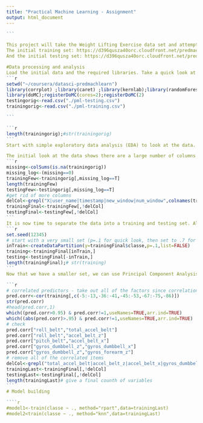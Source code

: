 ```yaml
---
title: "Practical Machine Learning - Assignment"
output: html_document
---
```

````r
```

This project will take the Weight Lifting Exercise data set and attempt to create a predictive model for the six people performing exercies both correctly and incorrectly. Each person was wearing an activity monitor to capture their activity. The raw activity data will be cleaned, parsed and then used in a predictive model.
The initial training set: https://d396qusza40orc.cloudfront.net/predmachlearn/pml-training.csv.
And the initial testing set: https://d396qusza40orc.cloudfront.net/predmachlearn/pml-testing.csv. 

#Data processing and analysis
Load the initial data and the required libraries. Take a quick look at the data.
```r
setwd("~/coursera/datasci-predmachlearn")
library(corrplot) ;library(caret) ;library(kernlab);library(randomForest)
library(doMC);registerDoMC(cores=2);registerDoMC(2)
testingorig<-read.csv("./pml-testing.csv")
trainingorig<-read.csv("./pml-training.csv")

```

```r
length(trainingorig);#str(trainingorig)
```
Start with simple exploratory data analysis (EDA) to look at the data. For the model we will be attempting to reduce the number of variables so will be tracking that through the cleaning and parsing process.

The initial look at the data shows there are a large number of columns with missing values. The first step is eliminating those columns from the data. There are also control columns of data that need to be removed
```r
missing<-colSums(is.na(trainingorig))
missing_log<-(missing==0)
trainingFew<-trainingorig[,missing_log==T]
length(trainingFew)
testingFew<-testingorig[,missing_log==T]
#get rid of more columns
delCol<-grepl("X|user_name|timestamp|new_window|num_window",colnames(trainingFew))
trainingFinal<-trainingFew[,!delCol]
testingFinal<-testingFew[,!delCol]
```
It is now time to separate the data into a training and testing set. Although there was a given testing set, that set does not have the response variable, so it can not be used for the actual testing of our model.
```r
set.seed(12345)
# start with a very small set (p=.1 for quick look, then set to .7 for final runs)
inTrain<-createDataPartition(y=trainingFinal$classe,p=.1,list=FALSE)
training<-trainingFinal[inTrain,]
testing<-testingFinal[-inTrain,]
length(trainingFinal);# str(training)
```
Now that we have a smaller set, we can use Principal Component Analysis (PCA) to remove more columns from the data set. This only works with numeric or integer variables so we will remove the factor variables from this test. We will create a quick view of the correlations, identify those which are correlated and then remove those columns.

```r
# correlated predictors - take out all of the factors since correlations only work with int or num
pred.corr<-cor(training[,c(-5:-13,-36:-41,-45:-53,-67:-75,-86)])
str(pred.corr)
#head(pred.corr,1)
which((pred.corr>0.95) & pred.corr!=1,useNames=TRUE,arr.ind=TRUE)
which((abs(pred.corr)>.95) & pred.corr!=1,useNames=TRUE,arr.ind=TRUE)
# check
pred.corr["roll_belt","total_accel_belt"]
pred.corr["roll_belt","accel_belt_z"]
pred.corr["pitch_belt","accel_belt_x"]
pred.corr["gyros_dumbbell_z","gyros_dumbbell_x"]
pred.corr["gyros_dumbbell_z","gyros_forearm_z"]
# remove all of the correlated items
delCol<-grepl("total_accel_belt|accel_belt_z|accel_belt_x|gyros_dumbbell_x|gyros_forearm_z",colnames(trainingFinal))
trainingLast<-trainingFinal[,!delCol]
testingLast<-testingFinal[,!delCol]
length(trainingLast)# give a final counth of variables
```
# Model building

````r
#model1<-train(classe ~ ., method="rpart",data=trainingLast)
#model2<train(classe ~ ., method="knn",data=trainingLast)

````

